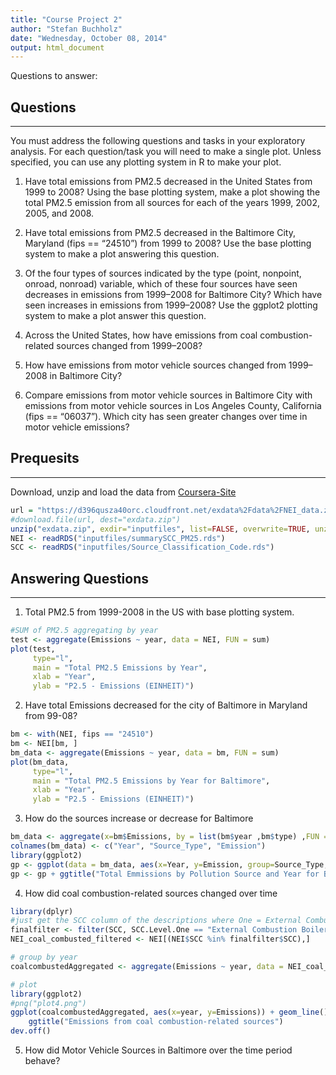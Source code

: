 ```yaml
---
title: "Course Project 2"
author: "Stefan Buchholz"
date: "Wednesday, October 08, 2014"
output: html_document
---
```


Questions to answer:

## Questions
***
You must address the following questions and tasks in your exploratory analysis. For each question/task you will need to make a single plot. Unless specified, you can use any plotting system in R to make your plot.

1. Have total emissions from PM2.5 decreased in the United States from 1999 to 2008? Using the base plotting system, make a plot showing the total PM2.5 emission from all sources for each of the years 1999, 2002, 2005, and 2008.

2. Have total emissions from PM2.5 decreased in the Baltimore City, Maryland (fips == "24510") from 1999 to 2008? Use the base plotting system to make a plot answering this question.

3. Of the four types of sources indicated by the type (point, nonpoint, onroad, nonroad) variable, which of these four sources have seen decreases in emissions from 1999–2008 for Baltimore City? Which have seen increases in emissions from 1999–2008? Use the ggplot2 plotting system to make a plot answer this question.

4. Across the United States, how have emissions from coal combustion-related sources changed from 1999–2008?

5. How have emissions from motor vehicle sources changed from 1999–2008 in Baltimore City?

6. Compare emissions from motor vehicle sources in Baltimore City with emissions from motor vehicle sources in Los Angeles County, California (fips == "06037"). Which city has seen greater changes over time in motor vehicle emissions?

## Prequesits
***
Download, unzip and load the data from [Coursera-Site](https://d396qusza40orc.cloudfront.net/exdata%2Fdata%2FNEI_data.zip "Data")

```r
url = "https://d396qusza40orc.cloudfront.net/exdata%2Fdata%2FNEI_data.zip"
#download.file(url, dest="exdata.zip")
unzip("exdata.zip", exdir="inputfiles", list=FALSE, overwrite=TRUE, unzip="internal")
NEI <- readRDS("inputfiles/summarySCC_PM25.rds")
SCC <- readRDS("inputfiles/Source_Classification_Code.rds")
```

## Answering Questions
***

1. Total PM2.5 from 1999-2008 in the US with base plotting system.
```r
#SUM of PM2.5 aggregating by year
test <- aggregate(Emissions ~ year, data = NEI, FUN = sum)
plot(test, 
     type="l",
     main = "Total PM2.5 Emissions by Year",
     xlab = "Year",
     ylab = "P2.5 - Emissions (EINHEIT)")
```

2. Have total Emissions decreased for the city of Baltimore in Maryland from 99-08?
```r
bm <- with(NEI, fips == "24510")
bm <- NEI[bm, ]
bm_data <- aggregate(Emissions ~ year, data = bm, FUN = sum)
plot(bm_data, 
     type="l",
     main = "Total PM2.5 Emissions by Year for Baltimore",
     xlab = "Year",
     ylab = "P2.5 - Emissions (EINHEIT)")
```

3. How do the sources increase or decrease for Baltimore
```r
bm_data <- aggregate(x=bm$Emissions, by = list(bm$year ,bm$type) ,FUN = sum)
colnames(bm_data) <- c("Year", "Source_Type", "Emission")
library(ggplot2)
gp <- ggplot(data = bm_data, aes(x=Year, y=Emission, group=Source_Type, color=Source_Type)) +geom_line() +geom_point()
gp <- gp + ggtitle("Total Emmissions by Pollution Source and Year for Baltimore")
```

4. How did coal combustion-related sources changed over time
```r
library(dplyr)
#just get the SCC column of the descriptions where One = External Combustion ... and coal in Level Three is used
finalfilter <- filter(SCC, SCC.Level.One == "External Combustion Boilers", SCC.Level.Three %in% grep("coal",ignore.case=T, value=T, SCC$SCC.Level.Three))
NEI_coal_combusted_filtered <- NEI[(NEI$SCC %in% finalfilter$SCC),]

# group by year
coalcombustedAggregated <- aggregate(Emissions ~ year, data = NEI_coal_combusted_filtered, FUN = sum)

# plot
library(ggplot2)
#png("plot4.png")
ggplot(coalcombustedAggregated, aes(x=year, y=Emissions)) + geom_line() +
    ggtitle("Emissions from coal combustion-related sources")
dev.off()
```

5. How did Motor Vehicle Sources in Baltimore over the time period behave?